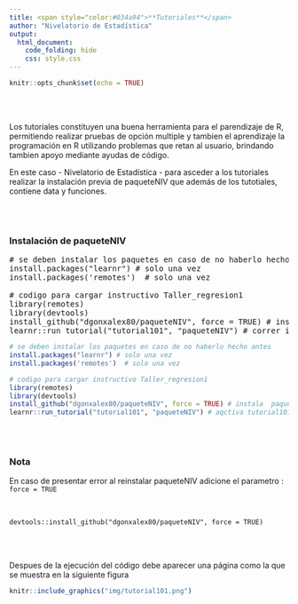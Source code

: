 ```yaml
---
title: <span style="color:#034a94">**Tutoriales**</span>
author: "Nivelatorio de Estadística"
output:
  html_document:
    code_folding: hide
    css: style.css
---
```


```r
knitr::opts_chunk$set(echo = TRUE)
```

<br/><br/>

Los tutoriales constituyen una buena herramienta para el parendizaje de R, permitiendo realizar pruebas de opción multiple y tambien el aprendizaje la programación en R utilizando problemas que retan al usuario, brindando tambien apoyo mediante ayudas de código.

En este caso - Nivelatorio de Estadística - para asceder a los tutoriales realizar la instalación previa de  paqueteNIV que además de los tutotiales, contiene data y funciones.


<br/><br/>

### **Instalación de paqueteNIV**

<pre>
# se deben instalar los paquetes en caso de no haberlo hecho antes
install.packages("learnr") # solo una vez
install.packages('remotes')  # solo una vez

# codigo para cargar instructivo Taller_regresion1
library(remotes) 
library(devtools)  
install_github("dgonxalex80/paqueteNIV", force = TRUE) # instala  paqueteNIV
learnr::run_tutorial("tutorial101", "paqueteNIV") # correr instructivo 1
</pre>

```r
# se deben instalar los paquetes en caso de no haberlo hecho antes
install.packages("learnr") # solo una vez
install.packages('remotes')  # solo una vez

# codigo para cargar instructivo Taller_regresion1
library(remotes) 
library(devtools)  
install_github("dgonxalex80/paqueteNIV", force = TRUE) # instala  paqueteNIV
learnr::run_tutorial("tutorial101", "paqueteNIV") # aqctiva tutorial101

```

<br/><br/>

<div class="content-box-gray">
### **Nota**

En caso de presentar error al reinstalar paqueteNIV adicione el parametro : `force = TRUE`

<br/>

`devtools::install_github("dgonxalex80/paqueteNIV", force = TRUE)`

</div>

<br/><br/>

Despues de la ejecución del código debe aparecer una página como la que se muestra en la siguiente figura 


```r
knitr::include_graphics("img/tutorial101.png")
```
  

